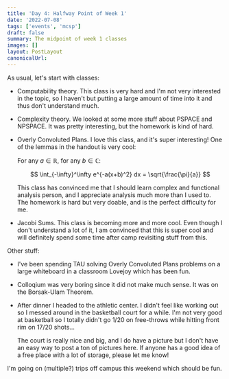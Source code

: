 ```yaml
---
title: 'Day 4: Halfway Point of Week 1'
date: '2022-07-08'
tags: ['events', 'mcsp']
draft: false
summary: The midpoint of week 1 classes
images: []
layout: PostLayout
canonicalUrl:
---
```


As usual, let's start with classes:

- Computability theory. This class is very hard and I'm not very interested in the topic, so I haven't but putting a large amount of time into it and thus don't understand much.
- Complexity theory. We looked at some more stuff about PSPACE and NPSPACE. It was pretty interesting, but the homework is kind of hard.
- Overly Convoluted Plans. I love this class, and it's super interesting! One of the lemmas in the handout is very cool:

  For any $a \in \mathbb{R}$, for any $b\in \mathbb{C}$:

  $$
  \int_{-\infty}^\infty e^{-a(x+b)^2} dx = \sqrt{\frac{\pi}{a}}
  $$

  This class has convinced me that I should learn complex and functional analysis person, and I appreciate analysis much more than I used to. The homework is hard but very doable, and is the perfect difficulty for me.

- Jacobi Sums. This class is becoming more and more cool. Even though I don't understand a lot of it, I am convinced that this is super cool and will definitely spend some time after camp revisiting stuff from this.

Other stuff:

- I've been spending TAU solving Overly Convoluted Plans problems on a large whiteboard in a classroom Lovejoy which has been fun.
- Colloqium was very boring since it did not make much sense. It was on the Borsak-Ulam Theorem.
- After dinner I headed to the athletic center. I didn't feel like working out so I messed around in the basketball court for a while. I'm not very good at basketball so I totally didn't go 1/20 on free-throws while hitting front rim on 17/20 shots...

  The court is really nice and big, and I do have a picture but I don't have an easy way to post a ton of pictures here. If anyone has a good idea of a free place with a lot of storage, please let me know!

I'm going on (multiple?) trips off campus this weekend which should be fun.
